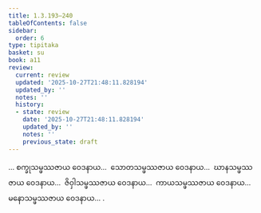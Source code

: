 ```yaml
---
title: 1.3.193–240
tableOfContents: false
sidebar:
  order: 6
type: tipitaka
basket: su
book: a11
review:
  current: review
  updated: '2025-10-27T21:48:11.828194'
  updated_by: ''
  notes: ''
  history:
  - state: review
    date: '2025-10-27T21:48:11.828194'
    updated_by: ''
    notes: ''
    previous_state: draft
---
```



<ReviewStatus review={frontmatter.review} showDetails={true} />

<HypothesisAnnotation frontmatter={frontmatter} />

<DynamicBreadcrumb />

<Division number="214–261" book="a11" e="ch" v="17">

<Paragraph number="218" book="a11">
… စက္ခုသမ္ဖဿဇာယ ဝေဒနာယ…  သောတသမ္ဖဿဇာယ ဝေဒနာယ…  ဃာနသမ္ဖဿဇာယ ဝေဒနာယ…  ဇိဝှါသမ္ဖဿဇာယ ဝေဒနာယ…  ကာယသမ္ဖဿဇာယ ဝေဒနာယ…  မနောသမ္ဖဿဇာယ ဝေဒနာယ… .
</Paragraph>
</Division>